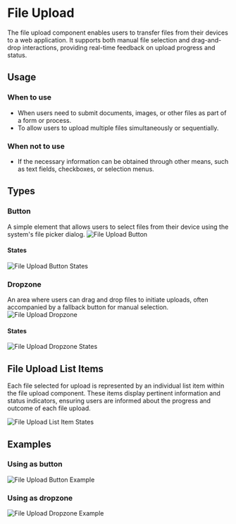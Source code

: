

<Meta of={FileUploadStories} />

# File Upload
The file upload component enables users to transfer files from their devices to a web application. It supports both manual file selection and drag-and-drop interactions, providing real-time feedback on upload progress and status.

## Usage
### When to use
- When users need to submit documents, images, or other files as part of a form or process.
- To allow users to upload multiple files simultaneously or sequentially.

### When not to use
- If the necessary information can be obtained through other means, such as text fields, checkboxes, or selection menus.

## Types
### Button
A simple element that allows users to select files from their device using the system's file picker dialog.
<img src={FileUploadButton} alt="File Upload Button" />

#### States
<img src={FileUploadButtonStates} alt="File Upload Button States" />

### Dropzone
An area where users can drag and drop files to initiate uploads, often accompanied by a fallback button for manual selection.
<img src={FileUploadDropzone} alt="File Upload Dropzone" />

#### States
<img src={FileUploadDropzoneStates} alt="File Upload Dropzone States" />

## File Upload List Items
Each file selected for upload is represented by an individual list item within the file upload component. These items display pertinent information and status indicators, ensuring users are informed about the progress and outcome of each file upload.

<img src={FileUploadListItemStates} alt="File Upload List Item States" />

## Examples
### Using as button
<img src={FileUploadButtonExample} alt="File Upload Button Example" />

### Using as dropzone
<img src={FileUploadDropzoneExample} alt="File Upload Dropzone Example" />
